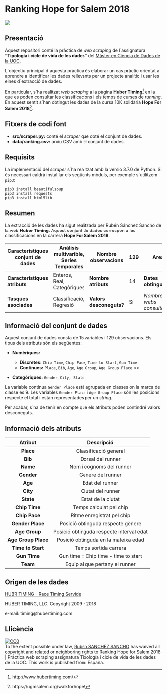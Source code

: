 
# Ranking Hope for Salem 2018


![](img/10KMedia-Slide-16-9-2018.png)


## Presentació

Aquest repositori conté la pràctica  de _web scraping_ de l´assignatura __"Tipología i cicle de vida de les dades"__ del 
[Màster en Ciència de Dades de la UOC](https://estudios.uoc.edu/es/masters-universitarios/data-science/presentacion).

L´objectiu principal d´aquesta pràctica és elaborar un cas pràctic orientat a aprendre a identificar les dades rellevants per un projecte analític i usar les eines d´extracció de dades.

En particular, s´ha realitzat _web scraping_ a la pàgina __Huber Timing__[^1] en
la que es poden consultar les classificacions i els temps de curses de _running_. En
aquest sentit s´han obtingut les dades de la cursa 10K solidària __Hope For Salem 2018__[^2].


[^1]: http://www.hubertiming.com/
[^2]: https://ugmsalem.org/walkforhope/


## Fitxers de codi font

* **src/scraper.py:** conté el _scraper_ que obté el conjunt de dades.
* **data/ranking.csv:** arxiu CSV amb el conjunt de dades.

## Requisits

La implementació del _scraper_ s´ha realitzat amb la versió 3.7.0 de Python. Si
és necessari caldrà instal.lar els següents mòduls, per exemple s´utilitzem
`pip3`:

```{}
pip3 install beautifulsoup
pip3 install requests
pip3 install html5lib
```

## Resumen

La extracció de les dades ha sigut realitzada per Rubén Sánchez Sancho de la web  __Huber Timing__. Aquest conjunt de dades correspon a les classificacions en la carrera __Hope For Salem 2018__.

| __Característiques conjunt de dades__  | Análisis multivarible, Series Temporales  |  __Nombre observacions__ | 129 | __Area__  | Social, Esports  |
|---|---|---|---|---|---|
| __Característiques atributs__  | Enteros, Real, Categòriques  | __Nombre atributs__  |14 | __Dates obtingudes__  | 12/11/2018  |
| __Tasques asociades__  | Classificació, Regresió  | __Valors desconeguts?__  | Sí  | _Nombre de webs consultades_  | 1 |



## Informació del conjunt de dades


Aquest conjunt de dades consta de 15 variables i 129 observacions. Els tipus dels
atributs són els següentes:

* **Numèriques:**

  + **Discretes:** `Chip Time`, `Chip Pace`, `Time to Start`, `Gun Time`
  + **Continues:** `Place`, `Bib`, `Age`, `Age Group`, `Age Group Place`  <\br>
  
* **Categòriques:** `Gender`, `City, State`

La variable continua `Gender Place` està agrupada en classes on la marca de classe es 9. Les variables `Gender Place` i `Age Group Place` són les posicions respecte el total i estàn representades per un _string_.

Per acabar, s´ha de tenir en compte que els atributs poden contindré valors desconeguts.


## Informació dels atributs


| __Atribut__  | __Descripció__   | 
|:-:|:-:| 
| __Place__  | Classificació general  | 
|  __Bib__ |  Dorsal del runner | 
|  __Name__ |  Nom i cognoms del runner | 
|   __Gender__| Gènere del runner  | 
| __Age__ | Edat del runner | 
| __City__  |  Ciutat  del runner|
| __State__  | Estat de la ciutat  |
|  __Chip Time__ |  Temps calculat pel chip |
| __Chip Pace__  | Ritme enregistrat pel chip  |
| __Gender Place__  | Posició obtinguda respecte gènere  |
|  __Age Group__ | Posició obtinguda respecte interval edat  |
| __Age Group Place__  | Posició obtinguda en la mateixa edad  |
| __Time to Start__  | Temps sortida carrera  |
|  __Gun Time__ | Gun time = Chip time - time to start  |
| __Team__ | Equip al que pertany el runner |


## Origen de les dades

[HUBR TIMING - Race Timing Servide](http://www.hubertiming.com/home)

HUBER TIMING, LLC. Copyright 2009 - 2018

e-mail: timing@hubertiming.com  

## Llicència



<p xmlns:dct="http://purl.org/dc/terms/" xmlns:vcard="http://www.w3.org/2001/vcard-rdf/3.0#">
  <a rel="license"
     href="http://creativecommons.org/publicdomain/zero/1.0/">
    <img src="http://i.creativecommons.org/p/zero/1.0/88x31.png" style="border-style: none;" alt="CC0" />
  </a>
  <br />
  To the extent possible under law,
  <a rel="dct:publisher"
     href="https://rsanchezs.github.io/web-scraping/">
    <span property="dct:title">Ruben SANCHEZ SANCHO</span></a>
  has waived all copyright and related or neighboring rights to
  <span property="dct:title">Ranking  Hope for Salem 2018 | Pràctica web scraping assignatura Tipología i cicle de vida de les dades de la UOC</span>.
This work is published from:
<span property="vcard:Country" datatype="dct:ISO3166"
      content="ES" about="https://rsanchezs.github.io/web-scraping/">
  España</span>.
</p>








